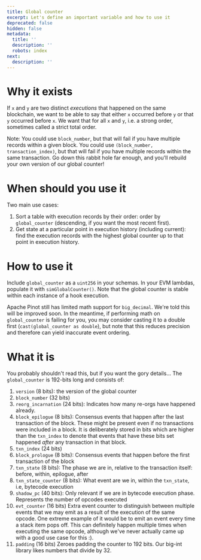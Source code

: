 ```yaml
---
title: Global counter
excerpt: Let's define an important variable and how to use it
deprecated: false
hidden: false
metadata:
  title: ''
  description: ''
  robots: index
next:
  description: ''
---
```

# Why it exists

If `x` and `y` are two distinct *executions* that happened on the same blockchain, we want to be able to say that either `x` occurred before `y` or that `y` occurred before `x`. We want that for all `x` and `y`, i.e. a strong order, sometimes called a strict total order.

Note: You could use `block_number`, but that will fail if you have multiple records within a given block. You could use `(block_number, transaction_index)`, but that will fail if you have multiple records within the same transaction. Go down this rabbit hole far enough, and you'll rebuild your own version of our global counter!

# When should you use it

Two main use cases:

1. Sort a table with execution records by their order: order by `global_counter` (descending, if you want the most recent first).
2. Get state at a particular point in execution history (including current): find the execution records with the highest global counter up to that point in execution history.

# How to use it

Include `global_counter` as a `uint256` in your schemas. In your EVM lambdas, populate it with `simGlobalCounter()`. Note that the global counter is stable within each instance of a hook execution.

Apache Pinot still has limited math support for `big_decimal`. We're told this will be improved soon. In the meantime, if performing math on `global_counter` is failing for you, you may consider casting it to a double first (`cast(global_counter as double`), but note that this reduces precision and therefore can yield inaccurate event ordering.

# What it is

You probably shouldn't read this, but if you want the gory details... The `global_counter` is 192-bits long and consists of:

1. `version` (8 bits): the version of the global counter
2. `block_number` (32 bits)
3. `reorg_incarnation` (24 bits): Indicates how many re-orgs have happened already.
4. `block_epilogue` (8 bits): Consensus events that happen after the last transaction of the block. These might be present even if no transactions were included in a block. It is deliberately stored in bits which are higher than the `txn_index` to denote that events that have these bits set happened *after* any transaction in that block.
5. `txn_index` (24 bits)
6. `block_prologue` (8 bits): Consensus events that happen before the first transaction of the block
7. `txn_state` (8 bits): The phase we are in, relative to the transaction itself: before, within, epilogue, after
8. `txn_state_counter` (8 bits):  What event are we in, within the `txn_state`, i.e, bytecode execution
9. `shadow_pc` (40 bits): Only relevant if we are in bytecode execution phase. Represents the number of opcodes executed
10. `evt_counter` (16 bits) Extra event counter to distinguish between multiple events that we may emit as a result of the execution of the same opcode. One extreme example of it would be to emit an event every time a stack item pops off. This can definitely happen multiple times when executing the same opcode, although we've never actually came up with a good use case for this :).
11. `padding` (16 bits) Zeroes padding the counter to 192 bits. Our big-int library likes numbers that divide by 32.

